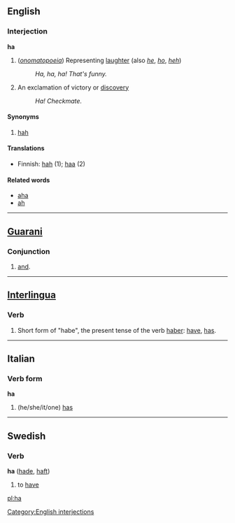 ==English==
===Interjection===
'''ha'''
# (''[[onomatopoeia]]'') Representing [[laughter]] (also ''[[he]]'', ''[[ho]]'', ''[[heh]]'')
#: ''Ha, ha, ha!  That's funny.''
# An exclamation of victory or [[discovery]]
#: ''Ha! Checkmate.''

==== Synonyms ====
# [[hah]]

==== Translations ====
*Finnish: [[hah]] (1); [[haa]] (2)

==== Related words ====
*[[aha]]
*[[ah]]

----
==[[Guarani]]==
===Conjunction===
# [[and]].

----
==[[Interlingua]]==
===Verb===
# Short form of "habe", the present tense of the verb [[haber]]: [[have]], [[has]].

----
==Italian==
===Verb form===
'''ha'''

#(he/she/it/one) [[has]]

----

==Swedish==
===Verb===
'''ha''' ([[hade]], [[haft]])

# to [[have]]

[[Category:English interjections]]

[[pl:ha]]